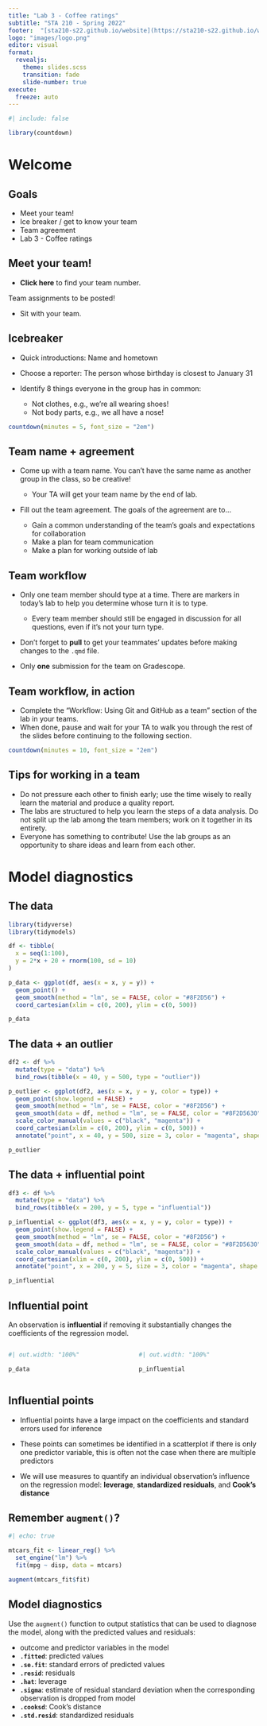 ```yaml
---
title: "Lab 3 - Coffee ratings"
subtitle: "STA 210 - Spring 2022"
footer:  "[sta210-s22.github.io/website](https://sta210-s22.github.io/website/)"
logo: "images/logo.png"
editor: visual
format: 
  revealjs: 
    theme: slides.scss
    transition: fade
    slide-number: true
execute:
  freeze: auto
---
```


```r
#| include: false

library(countdown)
```

# Welcome

## Goals

-   Meet your team!
-   Ice breaker / get to know your team
-   Team agreement
-   Lab 3 - Coffee ratings

## Meet your team!

-   **Click here** to find your team number.

::: callout-warning
Team assignments to be posted!
:::

-   Sit with your team.

## Icebreaker

-   Quick introductions: Name and hometown

-   Choose a reporter: The person whose birthday is closest to January 31

-   Identify 8 things everyone in the group has in common:

    -   Not clothes, e.g., we're all wearing shoes!
    -   Not body parts, e.g., we all have a nose!

```r
countdown(minutes = 5, font_size = "2em")
```

## Team name + agreement

-   Come up with a team name.
    You can't have the same name as another group in the class, so be creative!

    -   Your TA will get your team name by the end of lab.

-   Fill out the team agreement.
    The goals of the agreement are to...

    -   Gain a common understanding of the team's goals and expectations for collaboration
    -   Make a plan for team communication
    -   Make a plan for working outside of lab

## Team workflow

-   Only one team member should type at a time.
    There are markers in today's lab to help you determine whose turn it is to type.

    -   Every team member should still be engaged in discussion for all questions, even if it's not your turn type.

-   Don't forget to **pull** to get your teammates' updates before making changes to the `.qmd` file.

-   Only **one** submission for the team on Gradescope.

## Team workflow, in action

-   Complete the "Workflow: Using Git and GitHub as a team" section of the lab in your teams.
-   When done, pause and wait for your TA to walk you through the rest of the slides before continuing to the following section.

```r
countdown(minutes = 10, font_size = "2em")
```

## Tips for working in a team

-   Do not pressure each other to finish early; use the time wisely to really learn the material and produce a quality report.
-   The labs are structured to help you learn the steps of a data analysis. Do not split up the lab among the team members; work on it together in its entirety.
-   Everyone has something to contribute! Use the lab groups as an opportunity to share ideas and learn from each other.

# Model diagnostics

## The data

```r
library(tidyverse)
library(tidymodels)

df <- tibble(
  x = seq(1:100),
  y = 2*x + 20 + rnorm(100, sd = 10)
)

p_data <- ggplot(df, aes(x = x, y = y)) +
  geom_point() +
  geom_smooth(method = "lm", se = FALSE, color = "#8F2D56") +
  coord_cartesian(xlim = c(0, 200), ylim = c(0, 500))

p_data
```

## The data + an outlier

```r
df2 <- df %>%
  mutate(type = "data") %>%
  bind_rows(tibble(x = 40, y = 500, type = "outlier"))

p_outlier <- ggplot(df2, aes(x = x, y = y, color = type)) +
  geom_point(show.legend = FALSE) +
  geom_smooth(method = "lm", se = FALSE, color = "#8F2D56") +
  geom_smooth(data = df, method = "lm", se = FALSE, color = "#8F2D5630") +
  scale_color_manual(values = c("black", "magenta")) +
  coord_cartesian(xlim = c(0, 200), ylim = c(0, 500)) +
  annotate("point", x = 40, y = 500, size = 3, color = "magenta", shape = "circle open")

p_outlier
```

## The data + influential point

```r
df3 <- df %>%
  mutate(type = "data") %>%
  bind_rows(tibble(x = 200, y = 5, type = "influential"))

p_influential <- ggplot(df3, aes(x = x, y = y, color = type)) +
  geom_point(show.legend = FALSE) +
  geom_smooth(method = "lm", se = FALSE, color = "#8F2D56") +
  geom_smooth(data = df, method = "lm", se = FALSE, color = "#8F2D5630") +
  scale_color_manual(values = c("black", "magenta")) +
  coord_cartesian(xlim = c(0, 200), ylim = c(0, 500)) +
  annotate("point", x = 200, y = 5, size = 3, color = "magenta", shape = "circle open")

p_influential
```

## Influential point

An observation is **influential** if removing it substantially changes the coefficients of the regression model.

::: columns
::: {.column width="50%"}
```r
#| out.width: "100%"

p_data
```
:::

::: {.column width="50%"}
```r
#| out.width: "100%"

p_influential
```
:::
:::

## Influential points

-   Influential points have a large impact on the coefficients and standard errors used for inference

-   These points can sometimes be identified in a scatterplot if there is only one predictor variable, this is often not the case when there are multiple predictors

-   We will use measures to quantify an individual observation's influence on the regression model: **leverage**, **standardized residuals**, and **Cook's distance**

## Remember `augment()`?

```r
#| echo: true

mtcars_fit <- linear_reg() %>%
  set_engine("lm") %>%
  fit(mpg ~ disp, data = mtcars)

augment(mtcars_fit$fit)
```

## Model diagnostics {.smaller}

Use the `augment()` function to output statistics that can be used to diagnose the model, along with the predicted values and residuals:

::: nonincremental
-   outcome and predictor variables in the model
-   **`.fitted`**: predicted values
-   **`.se.fit`**: standard errors of predicted values
-   **`.resid`**: residuals
-   **`.hat`**: leverage
-   **`.sigma`**: estimate of residual standard deviation when the corresponding observation is dropped from model
-   **`.cooksd`**: Cook's distance
-   **`.std.resid`**: standardized residuals
:::
